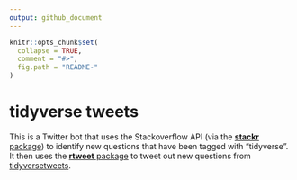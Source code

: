 ```yaml
---
output: github_document
---
```


<!-- README.md is generated from README.Rmd. Please edit that file -->

```r
knitr::opts_chunk$set(
  collapse = TRUE,
  comment = "#>",
  fig.path = "README-"
)
```

# tidyverse tweets

This is a Twitter bot that uses the Stackoverflow API (via the [**stackr** package](https://github.com/dgrtwo/stackr)) to identify new questions that have been tagged with "tidyverse". It then uses the [**rtweet** package](https://github.com/mkearney/rtweet) to tweet out new questions from [tidyversetweets](https://twitter.com/tidyversetweets).
